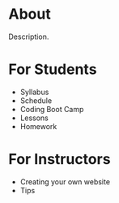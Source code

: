 # About
Description. 

# For Students
- Syllabus
- Schedule
- Coding Boot Camp 
- Lessons
- Homework


# For Instructors
- Creating your own website
- Tips

